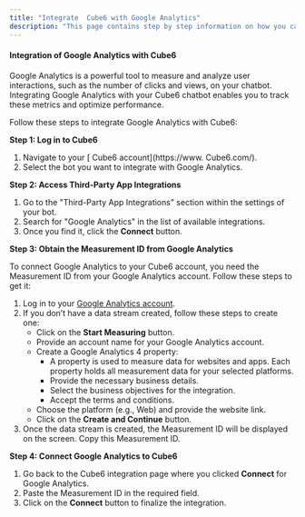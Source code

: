 ```yaml
---
title: "Integrate  Cube6 with Google Analytics"
description: "This page contains step by step information on how you can integrate the Google Analytics with the  Cube6."
---
```


#### **Integration of Google Analytics with  Cube6**

Google Analytics is a powerful tool to measure and analyze user interactions, such as the number of clicks and views, on your chatbot. Integrating Google Analytics with your  Cube6 chatbot enables you to track these metrics and optimize performance.

Follow these steps to integrate Google Analytics with  Cube6:

**Step 1: Log in to  Cube6**

1. Navigate to your [ Cube6 account](https://www. Cube6.com/).
2. Select the bot you want to integrate with Google Analytics.

**Step 2: Access Third-Party App Integrations**

1. Go to the "Third-Party App Integrations" section within the settings of your bot.
2. Search for "Google Analytics" in the list of available integrations.
3. Once you find it, click the **Connect** button.

**Step 3: Obtain the Measurement ID from Google Analytics**

To connect Google Analytics to your  Cube6 account, you need the Measurement ID from your Google Analytics account. Follow these steps to get it:

1. Log in to your [Google Analytics account](https://analytics.google.com/).
2. If you don’t have a data stream created, follow these steps to create one:
   - Click on the **Start Measuring** button.
   - Provide an account name for your Google Analytics account.
   - Create a Google Analytics 4 property:
     - A property is used to measure data for websites and apps. Each property holds all measurement data for your selected platforms.
     - Provide the necessary business details.
     - Select the business objectives for the integration.
     - Accept the terms and conditions.
   - Choose the platform (e.g., Web) and provide the website link.
   - Click on the **Create and Continue** button.
3. Once the data stream is created, the Measurement ID will be displayed on the screen. Copy this Measurement ID.

**Step 4: Connect Google Analytics to  Cube6**

1. Go back to the  Cube6 integration page where you clicked **Connect** for Google Analytics.
2. Paste the Measurement ID in the required field.
3. Click on the **Connect** button to finalize the integration.

 